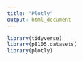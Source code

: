 ```yaml
---
title: "Plotly"
output: html_document
---
```


```r
library(tidyverse)
library(p8105.datasets)
library(plotly)
```
